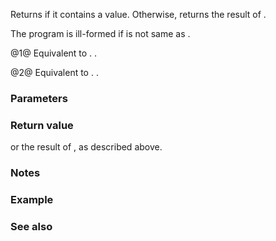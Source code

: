 {{cpp/utility/optional/title|or_else}}
{{cpp/utility/optional/navbar}}
{{dcl begin}}
{{dcl|num=1|since=c++23|
template&lt; class F &gt;
constexpr optional or_else( F&amp;&amp; f ) const&amp;;
}}
{{dcl|num=2|since=c++23|
template&lt; class F &gt;
constexpr optional or_else( F&amp;&amp; f ) &amp;&amp;;
}}
{{dcl end}}

Returns {{c|*this}} if it contains a value. Otherwise, returns the result of {{c|f}}.

The program is ill-formed if {{c|std::remove_cvref_t&lt;std::invoke_result_t&lt;F&gt;&gt;}} is not same as {{c|std::optional&lt;T&gt;}}.

@1@ Equivalent to {{c|return *this ? *this : std::forward&lt;F&gt;(f)();}}. {{cpp/enable_if|both {{c|std::copy_constructible&lt;T&gt;}} and {{c|std::invocable&lt;F&gt;}} are modeled}}.

@2@ Equivalent to {{c|return *this ? std::move(*this) : std::forward&lt;F&gt;(f)();}}. {{cpp/enable_if|both {{c|std::move_constructible&lt;T&gt;}} and {{c|std::invocable&lt;F&gt;}} are modeled}}.

===Parameters===
{{par begin}}
{{par|f|a function or {{named req|Callable}} object that returns an {{c|std::optional&lt;T&gt;}}}}
{{par end}}

===Return value===
{{c|*this}} or the result of {{c|f}}, as described above.

===Notes===
{{feature test macro|__cpp_lib_optional|std=C++23|value=202110L|{{rlps|/#Monadic operations}} in {{lc|std::optional}}}}

===Example===
{{example
|code=
#include &lt;iostream&gt;
#include &lt;optional&gt;
#include &lt;string&gt;

int main()
{
    using maybe_int = std::optional&lt;int&gt;;

    auto valueless = []
    {
        std::cout &lt;&lt; "Valueless: ";
        return maybe_int{0};
    };

    maybe_int x;
    std::cout &lt;&lt; x.or_else(valueless).value() &lt;&lt; '\n';

    x = 42;
    std::cout &lt;&lt; "Has value: ";
    std::cout &lt;&lt; x.or_else(valueless).value() &lt;&lt; '\n';

    x.reset();
    std::cout &lt;&lt; x.or_else(valueless).value() &lt;&lt; '\n';
}
|output=
Valueless: 0
Has value: 42
Valueless: 0
}}

===See also===
{{dsc begin}}
{{dsc inc|cpp/utility/optional/dsc value_or}}
{{dsc inc|cpp/utility/optional/dsc and_then}}
{{dsc inc|cpp/utility/optional/dsc transform}}
{{dsc end}}

{{langlinks|de|es|fr|it|ja|pt|ru|zh}}
